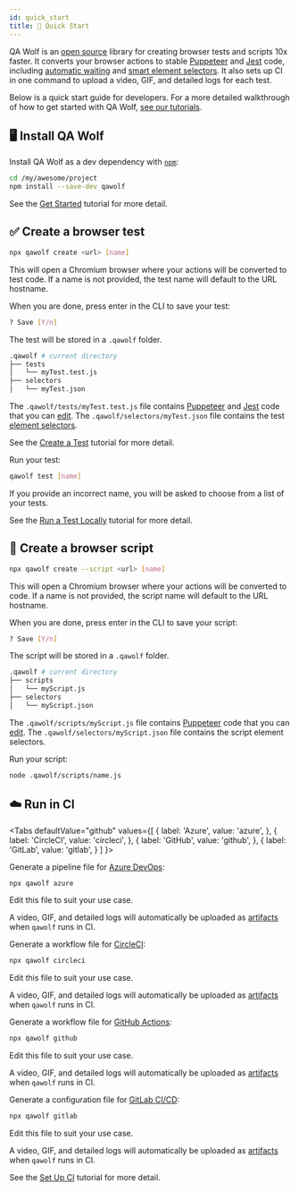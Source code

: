 ```yaml
---
id: quick_start
title: 🏁 Quick Start
---
```



QA Wolf is an [open source](https://github.com/qawolf/qawolf) library for creating browser tests and scripts 10x faster. It converts your browser actions to stable [Puppeteer](https://github.com/puppeteer/puppeteer) and [Jest](https://jestjs.io/) code, including [automatic waiting](review_test_code#automatic-waiting) and [smart element selectors](review_test_code#element-selectors). It also sets up CI in one command to upload a video, GIF, and detailed logs for each test.

Below is a quick start guide for developers. For a more detailed walkthrough of how to get started with QA Wolf, [see our tutorials](introduction).

## 🖥️ Install QA Wolf

Install QA Wolf as a dev dependency with [`npm`](https://www.npmjs.com):

```bash
cd /my/awesome/project
npm install --save-dev qawolf
```

See the [Get Started](get_started#install-qa-wolf) tutorial for more detail.

## ✅ Create a browser test

```bash
npx qawolf create <url> [name]
```

This will open a Chromium browser where your actions will be converted to test code. If a name is not provided, the test name will default to the URL hostname.

When you are done, press enter in the CLI to save your test:

```bash
? Save [Y/n]
```

The test will be stored in a `.qawolf` folder.

```bash
.qawolf # current directory
├── tests
│   └── myTest.test.js
├── selectors
│   └── myTest.json
```

The `.qawolf/tests/myTest.test.js` file contains [Puppeteer](https://pptr.dev/) and [Jest](https://jestjs.io) code that you can [edit](edit_test_code). The `.qawolf/selectors/myTest.json` file contains the test [element selectors](review_test_code#element-selectors).

See the [Create a Test](create_a_test) tutorial for more detail.

Run your test:

```bash
qawolf test [name]
```

If you provide an incorrect name, you will be asked to choose from a list of your tests.

See the [Run a Test Locally](run_a_test_locally) tutorial for more detail.

## 🤖 Create a browser script

```bash
npx qawolf create --script <url> [name]
```

This will open a Chromium browser where your actions will be converted to code. If a name is not provided, the script name will default to the URL hostname.

When you are done, press enter in the CLI to save your script:

```bash
? Save [Y/n]
```

The script will be stored in a `.qawolf` folder.

```bash
.qawolf # current directory
├── scripts
│   └── myScript.js
├── selectors
│   └── myScript.json
```

The `.qawolf/scripts/myScript.js` file contains [Puppeteer](https://pptr.dev/) code that you can [edit](edit_test_code). The `.qawolf/selectors/myScript.json` file contains the script element selectors.

Run your script:

```bash
node .qawolf/scripts/name.js
```

## ☁️ Run in CI

<Tabs
  defaultValue="github"
  values={[
    { label: 'Azure', value: 'azure', },
    { label: 'CircleCI', value: 'circleci', },
    { label: 'GitHub', value: 'github', },
    { label: 'GitLab', value: 'gitlab', }
  ]
}>
<TabItem value="azure">

Generate a pipeline file for [Azure DevOps](https://azure.microsoft.com/en-us/services/devops):

```bash
npx qawolf azure
```

Edit this file to suit your use case.

A video, GIF, and detailed logs will automatically be uploaded as [artifacts](https://docs.microsoft.com/en-us/azure/devops/pipelines/artifacts/build-artifacts?view=azure-devops&tabs=yaml) when `qawolf` runs in CI.

</TabItem>
<TabItem value="circleci">

Generate a workflow file for [CircleCI](https://circleci.com):

```bash
npx qawolf circleci
```

Edit this file to suit your use case.

A video, GIF, and detailed logs will automatically be uploaded as [artifacts](https://circleci.com/docs/2.0/artifacts) when `qawolf` runs in CI.

</TabItem>
<TabItem value="github">

Generate a workflow file for [GitHub Actions](https://github.com/features/actions):

```bash
npx qawolf github
```

Edit this file to suit your use case.

A video, GIF, and detailed logs will automatically be uploaded as [artifacts](https://help.github.com/en/actions/automating-your-workflow-with-github-actions/persisting-workflow-data-using-artifacts) when `qawolf` runs in CI.

</TabItem>
<TabItem value="gitlab">

Generate a configuration file for [GitLab CI/CD](https://docs.gitlab.com/ee/ci/README.html):

```bash
npx qawolf gitlab
```

Edit this file to suit your use case.

A video, GIF, and detailed logs will automatically be uploaded as [artifacts](https://docs.gitlab.com/ee/user/project/pipelines/job_artifacts.html) when `qawolf` runs in CI.

</TabItem>
</Tabs>

See the [Set Up CI](set_up_ci) tutorial for more detail.
